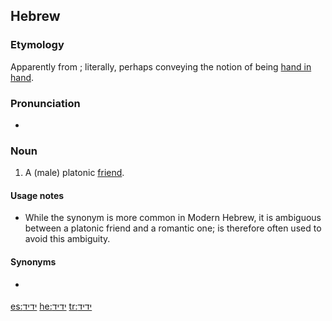 ==Hebrew==

===Etymology===
Apparently from {{term|יד||hand|lang=he|sc=Hebr|tr=yad}}; literally, perhaps conveying the notion of being [[hand in hand]].

===Pronunciation===
* {{a|Modern Israeli}} {{IPA|/yəˈdid/|/yeˈdid/|lang=he}}

===Noun===
{{he-noun|g=m|wv=יְדִיד|f=ידידה|pl=ידידים|tr=y'díd}}

# A (male) platonic [[friend]].

====Usage notes====
* While the synonym {{term|lang=he|חבר|sc=Hebr|tr=khavér}} is more common in Modern Hebrew, it is ambiguous between a platonic friend and a romantic one; {{Hebr|יְדִיד}} is therefore often used to avoid this ambiguity.

====Synonyms====
* {{sense|friend}} {{onym|he|חבר|sc=Hebr|tr=khavér|g=m}}

[[es:ידיד]]
[[he:ידיד]]
[[tr:ידיד]]